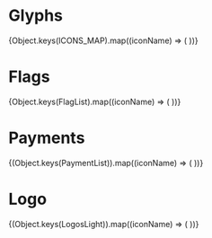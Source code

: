 
<Meta title='Display/Icon/Icons' />

# Glyphs

<ClickUIProvider theme='dark'>
  <IconGallery>
    {Object.keys(ICONS_MAP).map((iconName) => (
      <IconItem name={iconName} key={iconName}>
        <Icon name={iconName} />
      </IconItem>
    ))}
  </IconGallery>
</ClickUIProvider>

# Flags

<IconGallery>
  {Object.keys(FlagList).map((iconName) => (
    <IconItem name={iconName} key={iconName}>
      <Icon name={iconName} />
    </IconItem>
  ))}
</IconGallery>

# Payments

<IconGallery>
  {(Object.keys(PaymentList)).map((iconName) => (
    <IconItem name={iconName} key={iconName}>
      <Icon name={iconName} />
    </IconItem>
  ))}
</IconGallery>

# Logo

<ClickUIProvider theme='dark'>
  <IconGallery>
    {(Object.keys(LogosLight)).map((iconName) => (
      <IconItem name={iconName} key={iconName}>
        <Icon name={iconName} />
      </IconItem>
    ))}
  </IconGallery>
</ClickUIProvider>

